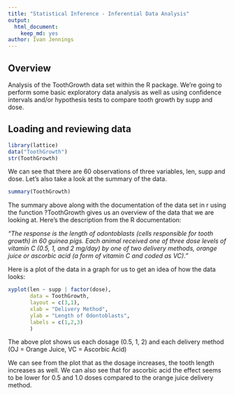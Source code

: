 ```yaml
---
title: "Statistical Inference - Inferential Data Analysis"
output:
  html_document:
    keep_md: yes
author: Ivan Jennings
---
```


## Overview
Analysis of the ToothGrowth data set within the R package. We're going to perform some basic exploratory data analysis as well as using confidence intervals and/or hypothesis tests to compare tooth growth by supp and dose.

## Loading and reviewing data
```r
library(lattice)
data("ToothGrowth")
str(ToothGrowth)
```

We can see that there are 60 observations of three variables, len, supp and dose. Let's also take a look at the summary of the data.

```r
summary(ToothGrowth)
```

The summary above along with the documentation of the data set in r using the function ?ToothGrowth gives us an overview of the data that we are looking at. Here's the description from the R documentation:

*"The response is the length of odontoblasts (cells responsible for tooth growth) in 60 guinea pigs. Each animal received one of three dose levels of vitamin C (0.5, 1, and 2 mg/day) by one of two delivery methods, orange juice or ascorbic acid (a form of vitamin C and coded as VC)."*

Here is a plot of the data in a graph for us to get an idea of how the data looks:

```r
xyplot(len ~ supp | factor(dose),
       data = ToothGrowth,
       layout = c(3,1),
       xlab = "Delivery Method",
       ylab = "Length of Odontoblasts",
       labels = c(1,2,3)
       )
```

The above plot shows us each dosage (0.5, 1, 2)  and each delivery method (OJ = Orange Juice, VC = Ascorbic Acid)

We can see from the plot that as the dosage increases, the tooth length increases as well. We can also see that for ascorbic acid the effect seems to be lower for 0.5 and 1.0 doses compared to the orange juice delivery method.
